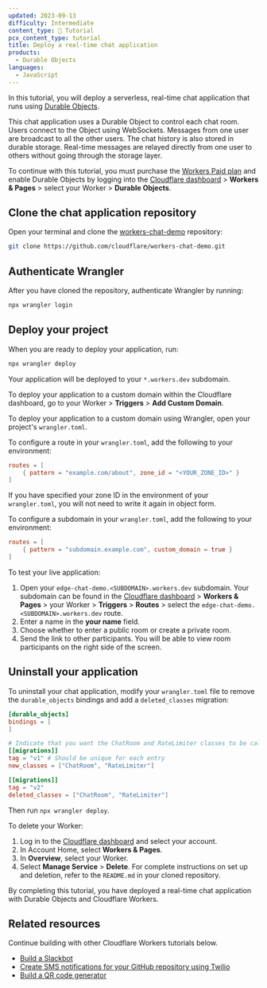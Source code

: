 ```yaml
---
updated: 2023-09-13
difficulty: Intermediate
content_type: 📝 Tutorial
pcx_content_type: tutorial
title: Deploy a real-time chat application
products:
  - Durable Objects
languages:
  - JavaScript
---
```



In this tutorial, you will deploy a serverless, real-time chat application that runs using [Durable Objects](/durable-objects/).

This chat application uses a Durable Object to control each chat room. Users connect to the Object using WebSockets. Messages from one user are broadcast to all the other users. The chat history is also stored in durable storage. Real-time messages are relayed directly from one user to others without going through the storage layer.

To continue with this tutorial, you must purchase the [Workers Paid plan](/workers/platform/pricing/#workers) and enable Durable Objects by logging into the [Cloudflare dashboard](https://dash.cloudflare.com) > **Workers & Pages** > select your Worker > **Durable Objects**.

<Render file="tutorials-before-you-start" />

## Clone the chat application repository

Open your terminal and clone the [workers-chat-demo](https://github.com/cloudflare/workers-chat-demo) repository:

```sh
git clone https://github.com/cloudflare/workers-chat-demo.git
```

## Authenticate Wrangler

After you have cloned the repository, authenticate Wrangler by running:

```sh
npx wrangler login
```

## Deploy your project

When you are ready to deploy your application, run:

```sh
npx wrangler deploy
```

Your application will be deployed to your `*.workers.dev` subdomain.

To deploy your application to a custom domain within the Cloudflare dashboard, go to your Worker > **Triggers** > **Add Custom Domain**.

To deploy your application to a custom domain using Wrangler, open your project's `wrangler.toml`.

To configure a route in your `wrangler.toml`, add the following to your environment:


<WranglerConfig>

```toml
routes = [
    { pattern = "example.com/about", zone_id = "<YOUR_ZONE_ID>" }
]
```

</WranglerConfig>

If you have specified your zone ID in the environment of your `wrangler.toml`, you will not need to write it again in object form.

To configure a subdomain in your `wrangler.toml`, add the following to your environment:


<WranglerConfig>

```toml
routes = [
	{ pattern = "subdomain.example.com", custom_domain = true }
]
```

</WranglerConfig>

To test your live application:

1. Open your `edge-chat-demo.<SUBDOMAIN>.workers.dev` subdomain. Your subdomain can be found in the [Cloudflare dashboard](https://dash.cloudflare.com) > **Workers & Pages** > your Worker > **Triggers** > **Routes** > select the `edge-chat-demo.<SUBDOMAIN>.workers.dev` route.
2. Enter a name in the **your name** field.
3. Choose whether to enter a public room or create a private room.
4. Send the link to other participants. You will be able to view room participants on the right side of the screen.

## Uninstall your application

To uninstall your chat application, modify your `wrangler.toml` file to remove the `durable_objects` bindings and add a `deleted_classes` migration:


<WranglerConfig>

```toml
[durable_objects]
bindings = [
]

# Indicate that you want the ChatRoom and RateLimiter classes to be callable as Durable Objects.
[[migrations]]
tag = "v1" # Should be unique for each entry
new_classes = ["ChatRoom", "RateLimiter"]

[[migrations]]
tag = "v2"
deleted_classes = ["ChatRoom", "RateLimiter"]
```

</WranglerConfig>

Then run `npx wrangler deploy`.

To delete your Worker:

1. Log in to the [Cloudflare dashboard](https://dash.cloudflare.com) and select your account.
2. In Account Home, select **Workers & Pages**.
3. In **Overview**, select your Worker.
4. Select **Manage Service** > **Delete**. For complete instructions on set up and deletion, refer to the `README.md` in your cloned repository.

By completing this tutorial, you have deployed a real-time chat application with Durable Objects and Cloudflare Workers.

## Related resources

Continue building with other Cloudflare Workers tutorials below.

- [Build a Slackbot](/workers/tutorials/build-a-slackbot/)
- [Create SMS notifications for your GitHub repository using Twilio](/workers/tutorials/github-sms-notifications-using-twilio/)
- [Build a QR code generator](/workers/tutorials/build-a-qr-code-generator/)
